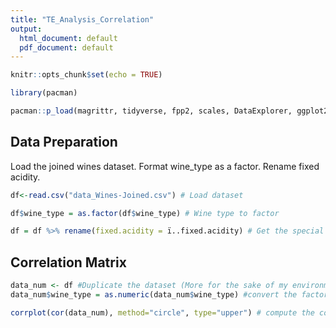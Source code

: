 ---
title: "TE_Analysis_Correlation"
output:
  html_document: default
  pdf_document: default
---

```{r setup, include=FALSE}
knitr::opts_chunk$set(echo = TRUE)

library(pacman)

pacman::p_load(magrittr, tidyverse, fpp2, scales, DataExplorer, ggplot2, dplyr, kableExtra, outliers, corrplot)
```


## Data Preparation
Load the joined wines dataset. Format wine_type as a factor. Rename fixed acidity.

```{r load_data}
df<-read.csv("data_Wines-Joined.csv") # Load dataset

df$wine_type = as.factor(df$wine_type) # Wine type to factor

df = df %>% rename(fixed.acidity = ï..fixed.acidity) # Get the special characters out of fixed.acidity's name
```

## Correlation Matrix
```{r}
data_num <- df #Duplicate the dataset (More for the sake of my environment, unnecessary in isolation)
data_num$wine_type = as.numeric(data_num$wine_type) #convert the factor to numeric for our corrplot

corrplot(cor(data_num), method="circle", type="upper") # compute the correlation matrix
```

